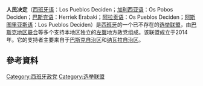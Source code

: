 '''人民决定'''（[[西班牙语|西班牙语]]：Los Pueblos Deciden；[[加利西亚语|加利西亚语]]：Os Pobos Deciden；[[巴斯克语|巴斯克语]]：Herriek Erabaki；[[阿拉贡语|阿拉贡语]]：Os Pueblos Deciden；[[阿斯图里亚斯语|阿斯图里亚斯语]]：Los Pueblos Deciden）是[[西班牙|西班牙]]的一个已不存在的[[选举联盟|选举联盟]]，由[[巴斯克地区联合|巴斯克地区联合]]等多个支持本地区独立的[[左翼|左翼]]地方政党组成。该联盟成立于2014年。它的支持者主要来自于[[巴斯克自治区|巴斯克自治区]]和[[纳瓦拉自治区|纳瓦拉自治区]]。

==參考資料==
<references />


{{西班牙政党}}
[[Category:西班牙政党|Category:西班牙政党]]
[[Category:选举联盟|Category:选举联盟]]